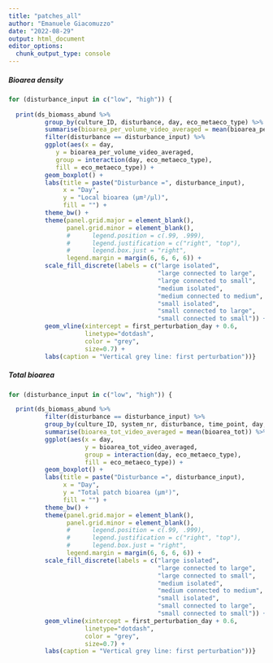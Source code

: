 ```yaml
---
title: "patches_all"
author: "Emanuele Giacomuzzo"
date: "2022-08-29"
output: html_document
editor_options: 
  chunk_output_type: console
---
```


##### Bioarea density

```r
for (disturbance_input in c("low", "high")) {
  
  print(ds_biomass_abund %>%
          group_by(culture_ID, disturbance, day, eco_metaeco_type) %>%
          summarise(bioarea_per_volume_video_averaged = mean(bioarea_per_volume)) %>%
          filter(disturbance == disturbance_input) %>%
          ggplot(aes(x = day,
             y = bioarea_per_volume_video_averaged,
             group = interaction(day, eco_metaeco_type),
             fill = eco_metaeco_type)) +
          geom_boxplot() +
          labs(title = paste("Disturbance =", disturbance_input),
               x = "Day",
               y = "Local bioarea (µm²/µl)",
               fill = "") +
          theme_bw() +
          theme(panel.grid.major = element_blank(),
                panel.grid.minor = element_blank(),
                #      legend.position = c(.99, .999),
                #      legend.justification = c("right", "top"),
                #      legend.box.just = "right",
                legend.margin = margin(6, 6, 6, 6)) +
          scale_fill_discrete(labels = c("large isolated",
                                         "large connected to large",
                                         "large connected to small",
                                         "medium isolated",
                                         "medium connected to medium",
                                         "small isolated",
                                         "small connected to large",
                                         "small connected to small")) +
          geom_vline(xintercept = first_perturbation_day + 0.6,
                     linetype="dotdash",
                     color = "grey",
                     size=0.7) +
          labs(caption = "Vertical grey line: first perturbation"))}
```

##### Total bioarea

```r
for (disturbance_input in c("low", "high")) {

  print(ds_biomass_abund %>%
          filter(disturbance == disturbance_input) %>%
          group_by(culture_ID, system_nr, disturbance, time_point, day, patch_size, patch_size_volume, eco_metaeco_type) %>%
          summarise(bioarea_tot_video_averaged = mean(bioarea_tot)) %>%
          ggplot(aes(x = day,
                     y = bioarea_tot_video_averaged,
                     group = interaction(day, eco_metaeco_type),
                     fill = eco_metaeco_type)) +
          geom_boxplot() +
          labs(title = paste("Disturbance =", disturbance_input),
               x = "Day",
               y = "Total patch bioarea (µm²)",
               fill = "") +
          theme_bw() +
          theme(panel.grid.major = element_blank(),
                panel.grid.minor = element_blank(),
                #      legend.position = c(.99, .999),
                #      legend.justification = c("right", "top"),
                #      legend.box.just = "right",
                legend.margin = margin(6, 6, 6, 6)) +
          scale_fill_discrete(labels = c("large isolated",
                                         "large connected to large",
                                         "large connected to small",
                                         "medium isolated",
                                         "medium connected to medium",
                                         "small isolated",
                                         "small connected to large",
                                         "small connected to small")) +
          geom_vline(xintercept = first_perturbation_day + 0.6,
                     linetype="dotdash",
                     color = "grey",
                     size=0.7) +
          labs(caption = "Vertical grey line: first perturbation"))}
```
